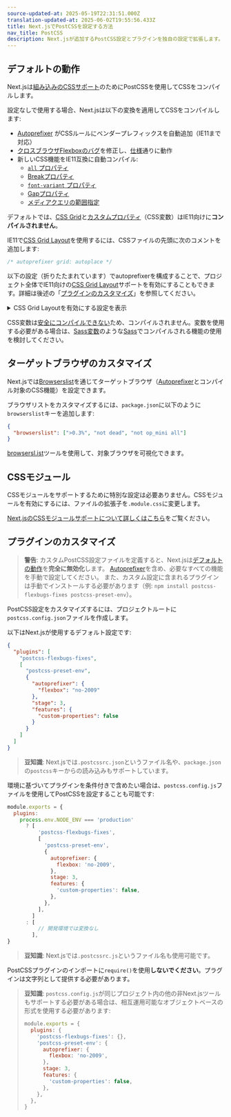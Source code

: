 ```yaml
---
source-updated-at: 2025-05-19T22:31:51.000Z
translation-updated-at: 2025-06-02T19:55:56.433Z
title: Next.jsでPostCSSを設定する方法
nav_title: PostCSS
description: Next.jsが追加するPostCSS設定とプラグインを独自の設定で拡張します。
---
```


## デフォルトの動作

Next.jsは[組み込みのCSSサポート](/docs/app/getting-started/css)のためにPostCSSを使用してCSSをコンパイルします。

設定なしで使用する場合、Next.jsは以下の変換を適用してCSSをコンパイルします:

- [Autoprefixer](https://github.com/postcss/autoprefixer) がCSSルールにベンダープレフィックスを自動追加（IE11まで対応）
- [クロスブラウザFlexboxのバグ](https://github.com/philipwalton/flexbugs)を修正し、[仕様](https://www.w3.org/TR/css-flexbox-1/)通りに動作
- 新しいCSS機能をIE11互換に自動コンパイル:
  - [`all` プロパティ](https://developer.mozilla.org/docs/Web/CSS/all)
  - [Breakプロパティ](https://developer.mozilla.org/docs/Web/CSS/break-after)
  - [`font-variant` プロパティ](https://developer.mozilla.org/docs/Web/CSS/font-variant)
  - [Gapプロパティ](https://developer.mozilla.org/docs/Web/CSS/gap)
  - [メディアクエリの範囲指定](https://developer.mozilla.org/docs/Web/CSS/Media_Queries/Using_media_queries#Syntax_improvements_in_Level_4)

デフォルトでは、[CSS Grid](https://www.w3.org/TR/css-grid-1/)と[カスタムプロパティ](https://developer.mozilla.org/docs/Web/CSS/var)（CSS変数）はIE11向けに**コンパイルされません**。

IE11で[CSS Grid Layout](https://developer.mozilla.org/docs/Web/CSS/grid)を使用するには、CSSファイルの先頭に次のコメントを追加します:

```css
/* autoprefixer grid: autoplace */
```

以下の設定（折りたたまれています）でautoprefixerを構成することで、プロジェクト全体でIE11向けの[CSS Grid Layout](https://developer.mozilla.org/docs/Web/CSS/grid)サポートを有効にすることもできます。詳細は後述の「[プラグインのカスタマイズ](#customizing-plugins)」を参照してください。

<details>
  <summary>CSS Grid Layoutを有効にする設定を表示</summary>

```json filename="postcss.config.json"
{
  "plugins": [
    "postcss-flexbugs-fixes",
    [
      "postcss-preset-env",
      {
        "autoprefixer": {
          "flexbox": "no-2009",
          "grid": "autoplace"
        },
        "stage": 3,
        "features": {
          "custom-properties": false
        }
      }
    ]
  ]
}
```

</details>

CSS変数は[安全にコンパイルできない](https://github.com/MadLittleMods/postcss-css-variables#caveats)ため、コンパイルされません。変数を使用する必要がある場合は、[Sass変数](https://sass-lang.com/documentation/variables)のような[Sass](https://sass-lang.com/)でコンパイルされる機能の使用を検討してください。

## ターゲットブラウザのカスタマイズ

Next.jsでは[Browserslist](https://github.com/browserslist/browserslist)を通じてターゲットブラウザ（[Autoprefixer](https://github.com/postcss/autoprefixer)とコンパイル対象のCSS機能）を設定できます。

ブラウザリストをカスタマイズするには、`package.json`に以下のように`browserslist`キーを追加します:

```json filename="package.json"
{
  "browserslist": [">0.3%", "not dead", "not op_mini all"]
}
```

[browsersl.ist](https://browsersl.ist/?q=%3E0.3%25%2C+not+ie+11%2C+not+dead%2C+not+op_mini+all)ツールを使用して、対象ブラウザを可視化できます。

## CSSモジュール

CSSモジュールをサポートするために特別な設定は必要ありません。CSSモジュールを有効にするには、ファイルの拡張子を`.module.css`に変更します。

[Next.jsのCSSモジュールサポートについて詳しくはこちら](/docs/app/getting-started/css)をご覧ください。

## プラグインのカスタマイズ

> **警告**: カスタムPostCSS設定ファイルを定義すると、Next.jsは[デフォルトの動作](#default-behavior)を**完全に無効化**します。
> [Autoprefixer](https://github.com/postcss/autoprefixer)を含め、必要なすべての機能を手動で設定してください。
> また、カスタム設定に含まれるプラグインは手動でインストールする必要があります（例: `npm install postcss-flexbugs-fixes postcss-preset-env`）。

PostCSS設定をカスタマイズするには、プロジェクトルートに`postcss.config.json`ファイルを作成します。

以下はNext.jsが使用するデフォルト設定です:

```json filename="postcss.config.json"
{
  "plugins": [
    "postcss-flexbugs-fixes",
    [
      "postcss-preset-env",
      {
        "autoprefixer": {
          "flexbox": "no-2009"
        },
        "stage": 3,
        "features": {
          "custom-properties": false
        }
      }
    ]
  ]
}
```

> **豆知識**: Next.jsでは`.postcssrc.json`というファイル名や、`package.json`の`postcss`キーからの読み込みもサポートしています。

環境に基づいてプラグインを条件付きで含めたい場合は、`postcss.config.js`ファイルを使用してPostCSSを設定することも可能です:

```js filename="postcss.config.js"
module.exports = {
  plugins:
    process.env.NODE_ENV === 'production'
      ? [
          'postcss-flexbugs-fixes',
          [
            'postcss-preset-env',
            {
              autoprefixer: {
                flexbox: 'no-2009',
              },
              stage: 3,
              features: {
                'custom-properties': false,
              },
            },
          ],
        ]
      : [
          // 開発環境では変換なし
        ],
}
```

> **豆知識**: Next.jsでは`.postcssrc.js`というファイル名も使用可能です。

PostCSSプラグインのインポートに`require()`を使用**しないでください**。プラグインは文字列として提供する必要があります。

> **豆知識**: `postcss.config.js`が同じプロジェクト内の他の非Next.jsツールもサポートする必要がある場合は、相互運用可能なオブジェクトベースの形式を使用する必要があります:
>
> ```js
> module.exports = {
>   plugins: {
>     'postcss-flexbugs-fixes': {},
>     'postcss-preset-env': {
>       autoprefixer: {
>         flexbox: 'no-2009',
>       },
>       stage: 3,
>       features: {
>         'custom-properties': false,
>       },
>     },
>   },
> }
> ```
